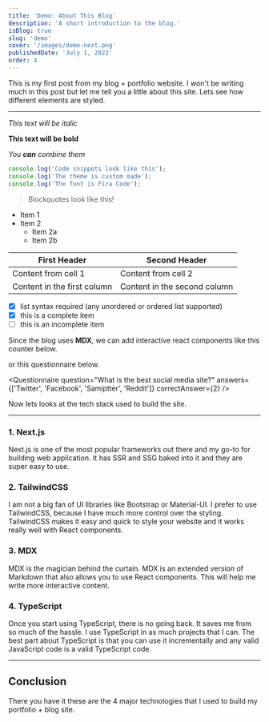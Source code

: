 ```yaml
---
title: 'Demo: About This Blog'
description: 'A short introduction to the blog.'
isBlog: true
slug: 'demo'
cover: '/images/demo-next.png'
publishedDate: 'July 1, 2022'
order: 4
---
```


This is my first post from my blog + portfolio website. I won't be writing much in this post but let me tell you a little about this site. Lets see how different elements are styled.

---

_This text will be italic_

**This text will be bold**

_You **can** combine them_

```javascript:folder/file.js
console.log('Code snippets look like this');
console.log('The theme is custom made');
console.log('The font is Fira Code');
```

> Blockquotes look like this!

- Item 1
- Item 2
  - Item 2a
  - Item 2b

| First Header                | Second Header                |
| --------------------------- | ---------------------------- |
| Content from cell 1         | Content from cell 2          |
| Content in the first column | Content in the second column |

- [x] list syntax required (any unordered or ordered list supported)
- [x] this is a complete item
- [ ] this is an incomplete item

Since the blog uses **MDX**, we can add interactive react components like this counter below.

<Counter />

or this questionnaire below.

<Questionnaire
  question="What is the best social media site?"
  answers={['Twitter', 'Facebook', 'Samiptter', 'Reddit']}
  correctAnswer={2}
/>

Now lets looks at the tech stack used to build the site.

---

### 1. Next.js

Next.js is one of the most popular frameworks out there and my go-to for building web application. It has SSR and SSG baked into it and they are super easy to use.

### 2. TailwindCSS

I am not a big fan of UI libraries like Bootstrap or Material-UI. I prefer to use TailwindCSS, because I have much more control over the styling. TailwindCSS makes it easy and quick to style your website and it works really well with React components.

### 3. MDX

MDX is the magician behind the curtain. MDX is an extended version of Markdown that also allows you to use React components. This will help me write more interactive content.

### 4. TypeScript

Once you start using TypeScript, there is no going back. It saves me from so much of the hassle. I use TypeScript in as much projects that I can. The best part about TypeScript is that you can use it incrementally and any valid JavaScript code is a valid TypeScript code.

---

## Conclusion

There you have it these are the 4 major technologies that I used to build my portfolio + blog site.
